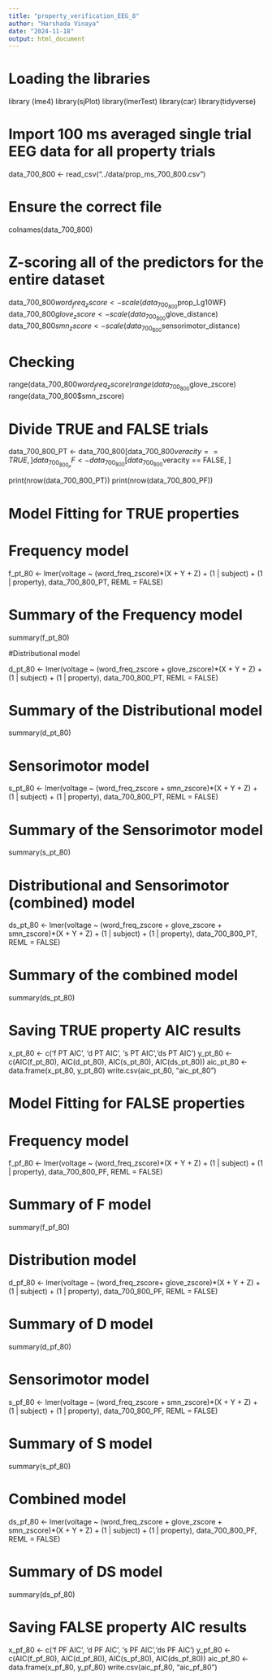 ```yaml
---
title: "property_verification_EEG_8"
author: "Harshada Vinaya"
date: "2024-11-18"
output: html_document
---
```


# Loading the libraries 
library (lme4)
library(sjPlot)
library(lmerTest)
library(car)
library(tidyverse)

# Import 100 ms averaged single trial EEG data for all property trials
data_700_800 <- read_csv("../data/prop_ms_700_800.csv")

# Ensure the correct file
colnames(data_700_800)

# Z-scoring all of the predictors for the entire dataset
data_700_800$word_freq_zscore <- scale(data_700_800$prop_Lg10WF)
data_700_800$glove_zscore <- scale(data_700_800$glove_distance)
data_700_800$smn_zscore <- scale(data_700_800$sensorimotor_distance)


# Checking
range(data_700_800$word_freq_zscore)
range(data_700_800$glove_zscore)
range(data_700_800$smn_zscore)

# Divide TRUE and FALSE trials
data_700_800_PT <- data_700_800[data_700_800$veracity == TRUE, ]
data_700_800_PF <- data_700_800[data_700_800$veracity == FALSE, ]

print(nrow(data_700_800_PT))
print(nrow(data_700_800_PF))

###########################################################################

# Model Fitting for TRUE properties #

# Frequency model

f_pt_80 <- lmer(voltage ~ (word_freq_zscore)*(X + Y + Z) 
                + (1 | subject) 
                + (1 | property), 
                data_700_800_PT, REML = FALSE)

# Summary of the Frequency model 
summary(f_pt_80)

#Distributional model

d_pt_80 <- lmer(voltage ~ (word_freq_zscore + glove_zscore)*(X + Y + Z) 
                + (1 | subject) 
                + (1 | property), 
                data_700_800_PT, REML = FALSE)

# Summary of the Distributional model
summary(d_pt_80)


# Sensorimotor model

s_pt_80 <- lmer(voltage ~ (word_freq_zscore + smn_zscore)*(X + Y + Z) 
                + (1 | subject) 
                + (1 | property), 
                data_700_800_PT, REML = FALSE)

# Summary of the Sensorimotor model
summary(s_pt_80)

# Distributional and Sensorimotor (combined) model

ds_pt_80 <- lmer(voltage ~ (word_freq_zscore + 
                              glove_zscore + 
                              smn_zscore)*(X + Y + Z) 
                 + (1 | subject) 
                 + (1 | property), 
                 data_700_800_PT, REML = FALSE)

# Summary of the combined model
summary(ds_pt_80)


###############################################################

# Saving TRUE property AIC results

x_pt_80 <- c('f PT AIC', 'd PT AIC', 's PT AIC','ds PT AIC')
y_pt_80 <- c(AIC(f_pt_80), AIC(d_pt_80), AIC(s_pt_80), AIC(ds_pt_80))
aic_pt_80 <- data.frame(x_pt_80, y_pt_80)
write.csv(aic_pt_80, "aic_pt_80")

############################################################################

# Model Fitting for FALSE properties

# Frequency model

f_pf_80 <- lmer(voltage ~ (word_freq_zscore)*(X + Y + Z) 
                + (1 | subject) 
                + (1 | property), 
                data_700_800_PF, REML = FALSE)

# Summary of F model
summary(f_pf_80)


# Distribution model

d_pf_80 <- lmer(voltage ~ (word_freq_zscore+ glove_zscore)*(X + Y + Z) 
                + (1 | subject) 
                + (1 | property), 
                data_700_800_PF, REML = FALSE)

# Summary of D model
summary(d_pf_80)


# Sensorimotor model

s_pf_80 <- lmer(voltage ~ (word_freq_zscore + smn_zscore)*(X + Y + Z) 
                + (1 | subject) 
                + (1 | property), 
                data_700_800_PF, REML = FALSE)

# Summary of S model
summary(s_pf_80)


# Combined model

ds_pf_80 <- lmer(voltage ~ (word_freq_zscore +
                              glove_zscore + 
                              smn_zscore)*(X + Y + Z) 
                 + (1 | subject) 
                 + (1 | property), 
                 data_700_800_PF, REML = FALSE)

# Summary of DS model
summary(ds_pf_80)

# Saving FALSE property AIC results

x_pf_80 <- c('f PF AIC', 'd PF AIC', 's PF AIC','ds PF AIC')
y_pf_80 <- c(AIC(f_pf_80), AIC(d_pf_80), AIC(s_pf_80), AIC(ds_pf_80))
aic_pf_80 <- data.frame(x_pf_80, y_pf_80)
write.csv(aic_pf_80, "aic_pf_80")
